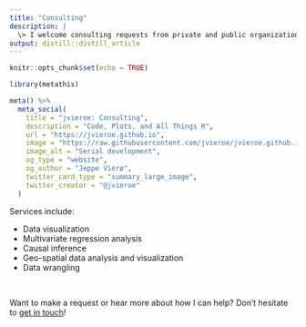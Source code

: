 ```yaml
---
title: "Consulting"
description: |
  \> I welcome consulting requests from private and public organizations, political parties, NGO's, and other organizations.
output: distill::distill_article
---
```

  
```r
knitr::opts_chunk$set(echo = TRUE)
```

```r
library(metathis)

meta() %>%
  meta_social(
    title = "jvieroe: Consulting",
    description = "Code, Plots, and All Things R",
    url = "https://jvieroe.github.io",
    image = "https://raw.githubusercontent.com/jvieroe/jvieroe.github.io/main/images/sl_plot.png",
    image_alt = "Serial development",
    og_type = "website",
    og_author = "Jeppe Vierø",
    twitter_card_type = "summary_large_image",
    twitter_creator = "@jvieroe"
  )
```


Services include:

* Data visualization
* Multivariate regression analysis
* Causal inference
* Geo-spatial data analysis and visualization
* Data wrangling

<br>

<!-- Services include: -->

<!-- <ul class="fa-ul"> -->
<!--   <li><i class="fa-li fa fa-chart-bar"></i>Data visualization</li> -->
<!--   <li><i class="fa-li fa fa-check-square"></i>Multivariate regression analysis</li> -->
<!--   <li><i class="fa-li fa fa-square"></i>Causal inference</li> -->
<!--   <li><i class="fa-li fas fa-tools"></i>Data wrangling</li> -->
<!--   <li><i class="fa-li fa fa-square"></i>Geo-spatial data analysis and visualization</li> -->
<!-- </ul> -->

<!-- <br> -->

Want to make a request or hear more about how I can help? Don't hesitate to [get in touch](mailto:jvieroe@gmail.com)!